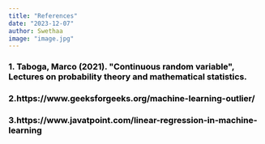 ```yaml
---
title: "References"
date: "2023-12-07"
author: Swethaa
image: "image.jpg"
---
```


```{=html}
<h3><a style="text-decoration:none; color:black" href="https://www.statlect.com/glossary/absolutely-continuous-random-variable" >1. Taboga, Marco (2021). "Continuous random variable", Lectures on probability theory and mathematical statistics.</a></h3>
<h3><a style="text-decoration:none; color:black" href="https://www.geeksforgeeks.org/machine-learning-outlier/">2.https://www.geeksforgeeks.org/machine-learning-outlier/</a></h3>
<h3><a style="text-decoration:none; color:black" href="https://www.javatpoint.com/linear-regression-in-machine-learning">
    3.https://www.javatpoint.com/linear-regression-in-machine-learning
</a></h3>
```